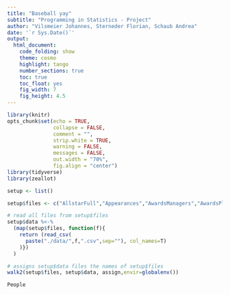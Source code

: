 ```yaml
---
title: "Baseball yay"
subtitle: "Programming in Statistics - Project"
author: "Vilsmeier Johannes, Sterneder Florian, Schaub Andrea"
date: '`r Sys.Date()`'
output:
  html_document:
    code_folding: show
    theme: cosmo
    highlight: tango
    number_sections: true
    toc: true
    toc_float: yes
    fig_width: 7
    fig_height: 4.5
---
```


```r
library(knitr)
opts_chunk$set(echo = TRUE,
               collapse = FALSE,
               comment = "",
               strip.white = TRUE,
               warning = FALSE,
               messages = FALSE,
               out.width = "70%",
               fig.align = "center")
library(tidyverse)
library(zeallot)

setup <- list()

setup$files <- c("AllstarFull","Appearances","AwardsManagers","AwardsPlayers","AwardsShareManagers","AwardsSharePlayers","CollegePlaying","HallOfFame","Managers","ManagersHalf","People","Teams")

# read all files from setup$files
setup$data %<-% 
  (map(setup$files, function(f){
    return (read_csv(
      paste("./data/",f,".csv",sep=""), col_names=T)
    )})
  )

# assigns setup$data files the names of setup$files
walk2(setup$files, setup$data, assign,envir=globalenv())
```

```r
People
```
